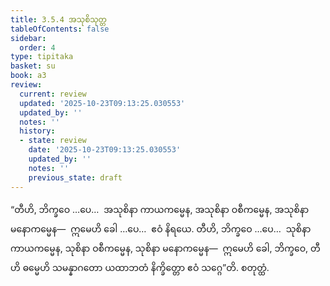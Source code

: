 ```yaml
---
title: 3.5.4 အသုစိသုတ္တ
tableOfContents: false
sidebar:
  order: 4
type: tipitaka
basket: su
book: a3
review:
  current: review
  updated: '2025-10-23T09:13:25.030553'
  updated_by: ''
  notes: ''
  history:
  - state: review
    date: '2025-10-23T09:13:25.030553'
    updated_by: ''
    notes: ''
    previous_state: draft
---
```



<ReviewStatus review={frontmatter.review} showDetails={true} />

<HypothesisAnnotation frontmatter={frontmatter} />

<DynamicBreadcrumb />

<Division number="150" book="a3" e="ch" v="15" p="297">

<Paragraph number="1072" book="a3">
“တီဟိ, ဘိက္ခဝေ …ပေ…  အသုစိနာ ကာယကမ္မေန, အသုစိနာ ဝစီကမ္မေန, အသုစိနာ မနောကမ္မေန—  ဣမေဟိ ခေါ …ပေ…  ဧဝံ နိရယေ.
</Paragraph>

<Paragraph number="1073" book="a3">
တီဟိ, ဘိက္ခဝေ …ပေ…  သုစိနာ ကာယကမ္မေန, သုစိနာ ဝစီကမ္မေန, သုစိနာ မနောကမ္မေန—  ဣမေဟိ ခေါ, ဘိက္ခဝေ, တီဟိ ဓမ္မေဟိ သမန္နာဂတော ယထာဘတံ နိက္ခိတ္တော ဧဝံ သဂ္ဂေ”တိ.

</Paragraph>
</Division>

<Paragraph number="1074" type="center" book="a3">
စတုတ္ထံ.
</Paragraph>